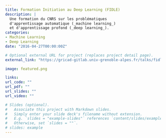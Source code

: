 ```yaml
---
title: Formation Initiation au Deep Learning (FIDLE)
description: |
  Une formation du CNRS sur les problématiques
  d'apprentissage automatique (_machine learning_)
  et d'apprentissage profond (_deep learning_).
categories:
- Machine Learning
- Deep Learning
date: "2016-04-27T00:00:00Z"

# Optional external URL for project (replaces project detail page).
external_link: "https://gricad-gitlab.univ-grenoble-alpes.fr/talks/fidle/-/wikis/home"

image: featured.png

links:
url_code: ""
url_pdf: ""
url_slides: ""
url_video: ""

# Slides (optional).
#   Associate this project with Markdown slides.
#   Simply enter your slide deck's filename without extension.
#   E.g. `slides = "example-slides"` references `content/slides/example-slides.md`.
#   Otherwise, set `slides = ""`.
# slides: example
---
```


